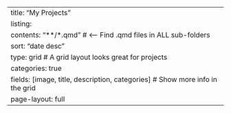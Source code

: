 ---
title: "My Projects"
listing:
  contents: "**/*.qmd"  # <-- Find .qmd files in ALL sub-folders
  sort: "date desc"
  type: grid           # A grid layout looks great for projects
  categories: true
  fields: [image, title, description, categories] # Show more info in the grid
page-layout: full
---